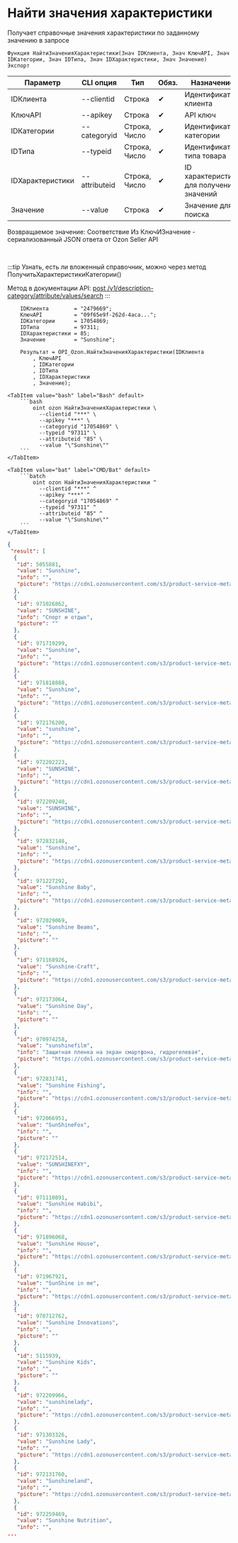 ﻿---
sidebar_position: 4
description: Найти значения характеристики и другие функции для работы с Ozon в Открытом пакете интеграций - бесплатной open-source библиотеке интеграций для 1С:Предприятие 8, OneScript и CLI
keywords: [1C, 1С, 1С:Предприятие, 1С:Предприятие 8.3, API, Интеграция, Сервисы, Обмен, OneScript, CLI, Ozon]
---


# Найти значения характеристики
 Получает справочные значения характеристики по заданному значению в запросе



`Функция НайтиЗначенияХарактеристики(Знач IDКлиента, Знач КлючAPI, Знач IDКатегории, Знач IDТипа, Знач IDХарактеристики, Знач Значение) Экспорт`

  | Параметр | CLI опция | Тип | Обяз. | Назначение |
  |-|-|-|-|-|
  | IDКлиента | --clientid | Строка | &#x2714; | Идентификатор клиента |
  | КлючAPI | --apikey | Строка | &#x2714; | API ключ |
  | IDКатегории | --categoryid | Строка, Число | &#x2714; | Идентификатор категории |
  | IDТипа | --typeid | Строка, Число | &#x2714; | Идентификатор типа товара |
  | IDХарактеристики | --attributeid | Строка, Число | &#x2714; | ID характеристики для получения значений |
  | Значение | --value | Строка | &#x2714; | Значение для поиска |

  
  Возвращаемое значение:   Соответствие Из КлючИЗначение - сериализованный JSON ответа от Ozon Seller API

<br/>

:::tip
Узнать, есть ли вложенный справочник, можно через метод ПолучитьХарактеристикиКатегории()

Метод в документации API: [post /v1/description-category/attribute/values/search](https://docs.ozon.ru/api/seller/#operation/DescriptionCategoryAPI_SearchAttributeValues)
:::
<br/>



```bsl title="Пример использования для 1С:Предприятие/OneScript"
    IDКлиента        = "2479669";
    КлючAPI          = "09f65e9f-262d-4aca...";
    IDКатегории      = 17054869;
    IDТипа           = 97311;
    IDХарактеристики = 85;
    Значение         = "Sunshine";

    Результат = OPI_Ozon.НайтиЗначенияХарактеристики(IDКлиента
        , КлючAPI
        , IDКатегории
        , IDТипа
        , IDХарактеристики
        , Значение);
```
    

 <Tabs>
  
    <TabItem value="bash" label="Bash" default>
        ```bash
            oint ozon НайтиЗначенияХарактеристики \
              --clientid "***" \
              --apikey "***" \
              --categoryid "17054869" \
              --typeid "97311" \
              --attributeid "85" \
              --value "\"Sunshine\""
        ```
    </TabItem>
  
    <TabItem value="bat" label="CMD/Bat" default>
        ```batch
            oint ozon НайтиЗначенияХарактеристики ^
              --clientid "***" ^
              --apikey "***" ^
              --categoryid "17054869" ^
              --typeid "97311" ^
              --attributeid "85" ^
              --value "\"Sunshine\""
        ```
    </TabItem>
</Tabs>


```json title="Результат"
{
 "result": [
  {
   "id": 5055881,
   "value": "Sunshine",
   "info": "",
   "picture": "https://cdn1.ozonusercontent.com/s3/product-service-meta-media/ddf21fd5-fd7f-4c65-9ec9-c6c68db7b80a.jpg"
  },
  {
   "id": 971026862,
   "value": "SUNSHINE",
   "info": "Спорт и отдых",
   "picture": ""
  },
  {
   "id": 971719299,
   "value": "Sunshine",
   "info": "",
   "picture": "https://cdn1.ozonusercontent.com/s3/product-service-meta-media/07f9f8a2-f22d-4d4c-8df3-3c3cef5fdffb.jpg"
  },
  {
   "id": 971818888,
   "value": "Sunshine",
   "info": "",
   "picture": "https://cdn1.ozonusercontent.com/s3/product-service-meta-media/5527aaf5-310f-4701-99d1-b940152e27bd.jpg"
  },
  {
   "id": 972176200,
   "value": "sunshine",
   "info": "",
   "picture": "https://cdn1.ozonusercontent.com/s3/product-service-meta-media/e6dcf5aa-eb30-442d-afa0-5812652d2816.png"
  },
  {
   "id": 972202223,
   "value": "SUNSHINE",
   "info": "",
   "picture": "https://cdn1.ozonusercontent.com/s3/product-service-meta-media/68384d8e-4b49-4f99-a045-3403c1f10f0f.jpg"
  },
  {
   "id": 972209240,
   "value": "SUNSHINE",
   "info": "",
   "picture": "https://cdn1.ozonusercontent.com/s3/product-service-meta-media/a7cf1512-ce39-48bf-97f2-71ecc4af098f.jpg"
  },
  {
   "id": 972832148,
   "value": "Sunshine",
   "info": "",
   "picture": "https://cdn1.ozonusercontent.com/s3/product-service-meta-media/bb95cb89-da69-487d-bdd9-e5e749eee8b5.jpg"
  },
  {
   "id": 971227292,
   "value": "Sunshine Baby",
   "info": "",
   "picture": "https://cdn1.ozonusercontent.com/s3/product-service-meta-media/1d102d56-f0c3-47ba-8b55-121b9ca598cf.jpg"
  },
  {
   "id": 972029069,
   "value": "Sunshine Beams",
   "info": "",
   "picture": ""
  },
  {
   "id": 971168926,
   "value": "Sunshine-Craft",
   "info": "",
   "picture": "https://cdn1.ozonusercontent.com/s3/product-service-meta-media/d12e225d-bcba-433b-be9d-039937a6de43.jpg"
  },
  {
   "id": 972173064,
   "value": "Sunshine Day",
   "info": "",
   "picture": ""
  },
  {
   "id": 970974258,
   "value": "sunshinefilm",
   "info": "Защитная пленка на экран смартфона, гидрогелевая",
   "picture": "https://cdn1.ozonusercontent.com/s3/product-service-meta-media/30f95bc7-c975-43a6-b72d-5f9c18f4d409.jpg"
  },
  {
   "id": 972831741,
   "value": "Sunshine Fishing",
   "info": "",
   "picture": "https://cdn1.ozonusercontent.com/s3/product-service-meta-media/6c2ad517-66a2-4832-8ab3-c677abf3c04d.jpg"
  },
  {
   "id": 972066951,
   "value": "SunShineFox",
   "info": "",
   "picture": ""
  },
  {
   "id": 972172514,
   "value": "SUNSHINEFXY",
   "info": "",
   "picture": "https://cdn1.ozonusercontent.com/s3/product-service-meta-media/d48c1614-b9c4-4785-b9ef-3142f5cfb12c.png"
  },
  {
   "id": 971110891,
   "value": "Sunshine Habibi",
   "info": "",
   "picture": "https://cdn1.ozonusercontent.com/s3/product-service-meta-media/af425149-776a-494c-8f40-1b1fab6a827b.jpg"
  },
  {
   "id": 971896068,
   "value": "Sunshine House",
   "info": "",
   "picture": "https://cdn1.ozonusercontent.com/s3/product-service-meta-media/84e219dd-450e-4bba-b2f4-2012ba0fe9bf.jpg"
  },
  {
   "id": 971967921,
   "value": "SunShine in me",
   "info": "",
   "picture": "https://cdn1.ozonusercontent.com/s3/product-service-meta-media/e90184bb-56f0-43b7-b017-f730a12e8fba.jpg"
  },
  {
   "id": 970712762,
   "value": "Sunshine Innovations",
   "info": "",
   "picture": ""
  },
  {
   "id": 5115939,
   "value": "Sunshine Kids",
   "info": "",
   "picture": ""
  },
  {
   "id": 972209966,
   "value": "sunshinelady",
   "info": "",
   "picture": "https://cdn1.ozonusercontent.com/s3/product-service-meta-media/1c0476d6-9353-4c8d-a369-7f5e78fcfb45.png"
  },
  {
   "id": 971303326,
   "value": "Sunshine Lady",
   "info": "",
   "picture": "https://cdn1.ozonusercontent.com/s3/product-service-meta-media/07e3981b-862c-4806-b708-4140bb1703f2.jpg"
  },
  {
   "id": 972131760,
   "value": "Sunshineland",
   "info": "",
   "picture": "https://cdn1.ozonusercontent.com/s3/product-service-meta-media/63bfd44b-6338-4fa6-8843-39b1c7827099.jpg"
  },
  {
   "id": 972259469,
   "value": "Sunshine Nutrition",
   "info": "",
...
```
